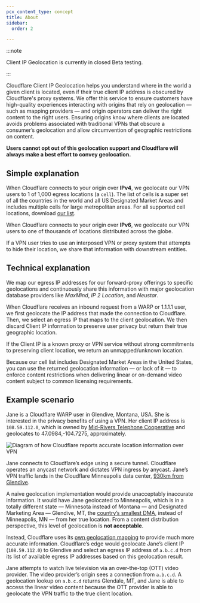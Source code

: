 ```yaml
---
pcx_content_type: concept
title: About
sidebar:
  order: 2

---
```


:::note


Client IP Geolocation is currently in closed Beta testing.


:::

Cloudflare Client IP Geolocation helps you understand where in the world a given client is located, even if their true client IP address is obscured by Cloudflare's proxy systems. We offer this service to ensure customers have high-quality experiences interacting with origins that rely on geolocation — such as mapping providers — and origin operators can deliver the right content to the right users. Ensuring origins know where clients are located avoids problems associated with traditional VPNs that obscure a consumer’s geolocation and allow circumvention of geographic restrictions on content.

**Users cannot opt out of this geolocation support and Cloudflare will always make a best effort to convey geolocation.**

## Simple explanation

When Cloudflare connects to your origin over **IPv4**, we geolocate our VPN users to 1 of 1,000 egress locations (a `cell`). The list of cells is a super set of all the countries in the world and all US Designated Market Areas and includes multiple cells for large metropolitan areas. For all supported cell locations, download [our list](https://api.cloudflare.com/local-ip-ranges.csv).

When Cloudflare connects to your origin over **IPv6**, we geolocate our VPN users to one of thousands of locations distributed across the globe.

If a VPN user tries to use an interposed VPN or proxy system that attempts to hide their location, we share that information with downstream entities.

## Technical explanation

We map our egress IP addresses for our forward-proxy offerings to specific geolocations and continuously share this information with major geolocation database providers like *MaxMind*, *IP 2 Location*, and *Neustar*.

When Cloudflare receives an inbound request from a WARP or 1.1.1.1 user, we first geolocate the IP address that made the connection to Cloudflare. Then, we select an egress IP that maps to the client geolocation. We then discard Client IP information to preserve user privacy but return their true geographic location.

If the Client IP is a known proxy or VPN service without strong commitments to preserving client location, we return an unmapped/unknown location.

Because our cell list includes Designated Market Areas in the United States, you can use the returned geolocation information — or lack of it — to enforce content restrictions when delivering linear or on-demand video content subject to common licensing requirements.

## Example scenario

Jane is a Cloudflare WARP user in Glendive, Montana, USA. She is interested in the privacy benefits of using a VPN. Her client IP address is `108.59.112.0`, which is owned by [Mid-Rivers Telephone Cooperative](https://bgp.he.net/AS11961) and geolocates to 47.0984,-104.7275, approximately.

![Diagram of how Cloudflare reports accurate location information over VPN](~/assets/images/client-ip-geolocation/client-ip-geolocation-example.png)

Jane connects to Cloudflare’s edge using a secure tunnel. Cloudflare operates an anycast network and dictates VPN ingress by anycast. Jane’s VPN traffic lands in the Cloudflare Minneapolis data center, [930km from Glendive](http://www.gcmap.com/mapui?P=GDV-MSP).

A naive geolocation implementation would provide unacceptably inaccurate information. It would have Jane geolocated to Minneapolis, which is in a totally different state — Minnesota instead of Montana — and Designated Marketing Area — Glendive, MT, the [country’s smallest DMA](https://mediatracks.com/resources/nielsen-dma-rankings-2020/), instead of Minneapolis, MN — from her true location. From a content distribution perspective, this level of geolocation is **not acceptable**.

Instead, Cloudflare uses its [own geolocation mapping](#technical-explanation) to provide much more accurate information. Cloudflare’s edge would geolocate Jane’s client IP (`108.59.112.0`) to Glendive and select an egress IP address of `a.b.c.d` from its list of available egress IP addresses based on this geolocation result.

Jane attempts to watch live television via an over-the-top (OTT) video provider. The video provider’s origin sees a connection from `a.b.c.d`. A geolocation lookup on `a.b.c.d` returns Glendale, MT, and Jane is able to access the linear video content because the OTT provider is able to geolocate the VPN traffic to the true client location.

